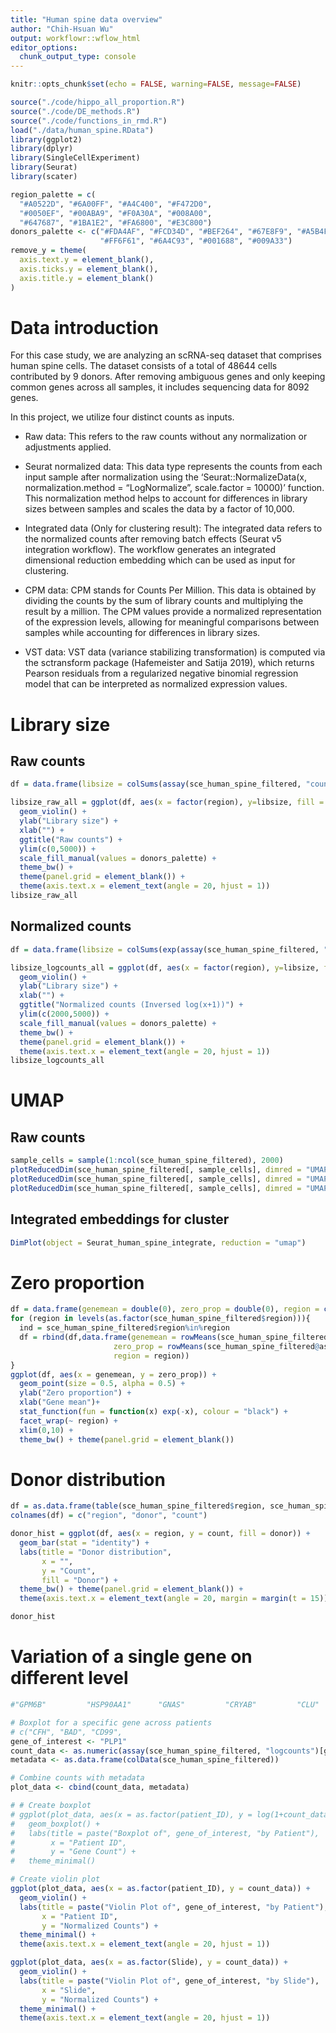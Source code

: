 ```yaml
---
title: "Human spine data overview"
author: "Chih-Hsuan Wu"
output: workflowr::wflow_html
editor_options:
  chunk_output_type: console
---
```


```r
knitr::opts_chunk$set(echo = FALSE, warning=FALSE, message=FALSE)
```

```r
source("./code/hippo_all_proportion.R")
source("./code/DE_methods.R")
source("./code/functions_in_rmd.R")
load("./data/human_spine.RData")
library(ggplot2)
library(dplyr)
library(SingleCellExperiment)
library(Seurat)
library(scater)
```

```r
region_palette = c(
  "#A0522D", "#6A00FF", "#A4C400", "#F472D0",
  "#0050EF", "#00ABA9", "#F0A30A", "#008A00",
  "#647687", "#1BA1E2", "#FA6800", "#E3C800")
donors_palette <- c("#FDA4AF", "#FCD34D", "#BEF264", "#67E8F9", "#A5B4FC", 
                    "#FF6F61", "#6A4C93", "#001688", "#009A33")
remove_y = theme(
  axis.text.y = element_blank(),
  axis.ticks.y = element_blank(),
  axis.title.y = element_blank()
)
```

# Data introduction

For this case study, we are analyzing an scRNA-seq dataset that comprises human spine cells. The dataset consists of a total of 48644 cells contributed by 9 donors. After removing ambiguous genes and only keeping common genes across all samples, it includes sequencing data for 8092 genes. 

In this project, we utilize four distinct counts as inputs.

- Raw data: This refers to the raw counts without any normalization or adjustments applied.

- Seurat normalized data: This data type represents the counts from each input sample after normalization using the 'Seurat::NormalizeData(x, normalization.method = "LogNormalize", scale.factor = 10000)' function. This normalization method helps to account for differences in library sizes between samples and scales the data by a factor of 10,000.

- Integrated data (Only for clustering result): The integrated data refers to the normalized counts after removing batch effects (Seurat v5 integration workflow). The workflow generates an integrated dimensional reduction embedding which can be used as input for clustering.

- CPM data: CPM stands for Counts Per Million. This data is obtained by dividing the counts by the sum of library counts and multiplying the result by a million. The CPM values provide a normalized representation of the expression levels, allowing for meaningful comparisons between samples while accounting for differences in library sizes.


- VST data: VST data (variance stabilizing transformation) is computed via the sctransform package (Hafemeister and Satija 2019), which returns Pearson residuals from a regularized negative binomial regression model that can be interpreted as normalized expression values.


# Library size

## Raw counts
```r
df = data.frame(libsize = colSums(assay(sce_human_spine_filtered, "counts")), region = sce_human_spine_filtered@colData$region, Patient = sce_human_spine_filtered@colData$patient_ID)

libsize_raw_all = ggplot(df, aes(x = factor(region), y=libsize, fill = Patient)) + 
  geom_violin() + 
  ylab("Library size") + 
  xlab("") + 
  ggtitle("Raw counts") +
  ylim(c(0,5000)) + 
  scale_fill_manual(values = donors_palette) + 
  theme_bw() + 
  theme(panel.grid = element_blank()) +
  theme(axis.text.x = element_text(angle = 20, hjust = 1))
libsize_raw_all
```

## Normalized counts
```r
df = data.frame(libsize = colSums(exp(assay(sce_human_spine_filtered, "logcounts"))-1), region = sce_human_spine_filtered@colData$region, Patient = sce_human_spine_filtered@colData$patient_ID)

libsize_logcounts_all = ggplot(df, aes(x = factor(region), y=libsize, fill = Patient)) + 
  geom_violin() + 
  ylab("Library size") + 
  xlab("") + 
  ggtitle("Normalized counts (Inversed log(x+1))") +
  ylim(c(2000,5000)) + 
  scale_fill_manual(values = donors_palette) + 
  theme_bw() + 
  theme(panel.grid = element_blank()) +
  theme(axis.text.x = element_text(angle = 20, hjust = 1))
libsize_logcounts_all
```

# UMAP

## Raw counts
```r
sample_cells = sample(1:ncol(sce_human_spine_filtered), 2000)
plotReducedDim(sce_human_spine_filtered[, sample_cells], dimred = "UMAP", colour_by = "region")
plotReducedDim(sce_human_spine_filtered[, sample_cells], dimred = "UMAP", colour_by = "patient_ID")
plotReducedDim(sce_human_spine_filtered[, sample_cells], dimred = "UMAP", colour_by = "Slide")

```

## Integrated embeddings for cluster

```r
DimPlot(object = Seurat_human_spine_integrate, reduction = "umap")
```

# Zero proportion

```r
df = data.frame(genemean = double(0), zero_prop = double(0), region = character(0))
for (region in levels(as.factor(sce_human_spine_filtered$region))){
  ind = sce_human_spine_filtered$region%in%region
  df = rbind(df,data.frame(genemean = rowMeans(sce_human_spine_filtered@assays@data$counts[, ind]),
                       zero_prop = rowMeans(sce_human_spine_filtered@assays@data$counts[, ind]==0),
                       region = region))
}
ggplot(df, aes(x = genemean, y = zero_prop)) + 
  geom_point(size = 0.5, alpha = 0.5) + 
  ylab("Zero proportion") +
  xlab("Gene mean")+
  stat_function(fun = function(x) exp(-x), colour = "black") +
  facet_wrap(~ region) +
  xlim(0,10) +
  theme_bw() + theme(panel.grid = element_blank())
```

# Donor distribution
```r
df = as.data.frame(table(sce_human_spine_filtered$region, sce_human_spine_filtered$patient_ID))
colnames(df) = c("region", "donor", "count")

donor_hist = ggplot(df, aes(x = region, y = count, fill = donor)) +
  geom_bar(stat = "identity") +
  labs(title = "Donor distribution",
       x = "",
       y = "Count",
       fill = "Donor") +
  theme_bw() + theme(panel.grid = element_blank()) +
  theme(axis.text.x = element_text(angle = 20, margin = margin(t = 15)))

donor_hist
```

# Variation of a single gene on different level

```r

#"GPM6B"         "HSP90AA1"      "GNAS"         "CRYAB"         "CLU"           "PLP1"         "GFAP"          "MAP1B"         "TPT1"         "GLUL"          "S100B"         "FTH1"         "MOBP"          "AQP4"          "MBP"          "CALM1"         "NEAT1"         "MALAT1"       

# Boxplot for a specific gene across patients
# c("CFH", "BAD", "CD99", 
gene_of_interest <- "PLP1" 
count_data <- as.numeric(assay(sce_human_spine_filtered, "logcounts")[gene_of_interest, ])
metadata <- as.data.frame(colData(sce_human_spine_filtered))

# Combine counts with metadata
plot_data <- cbind(count_data, metadata)

# # Create boxplot
# ggplot(plot_data, aes(x = as.factor(patient_ID), y = log(1+count_data))) +
#   geom_boxplot() +
#   labs(title = paste("Boxplot of", gene_of_interest, "by Patient"),
#        x = "Patient ID",
#        y = "Gene Count") +
#   theme_minimal()

# Create violin plot
ggplot(plot_data, aes(x = as.factor(patient_ID), y = count_data)) +
  geom_violin() +
  labs(title = paste("Violin Plot of", gene_of_interest, "by Patient"),
       x = "Patient ID",
       y = "Normalized Counts") +
  theme_minimal() +
  theme(axis.text.x = element_text(angle = 20, hjust = 1))

ggplot(plot_data, aes(x = as.factor(Slide), y = count_data)) +
  geom_violin() +
  labs(title = paste("Violin Plot of", gene_of_interest, "by Slide"),
       x = "Slide",
       y = "Normalized Counts") +
  theme_minimal() +
  theme(axis.text.x = element_text(angle = 20, hjust = 1))
```



